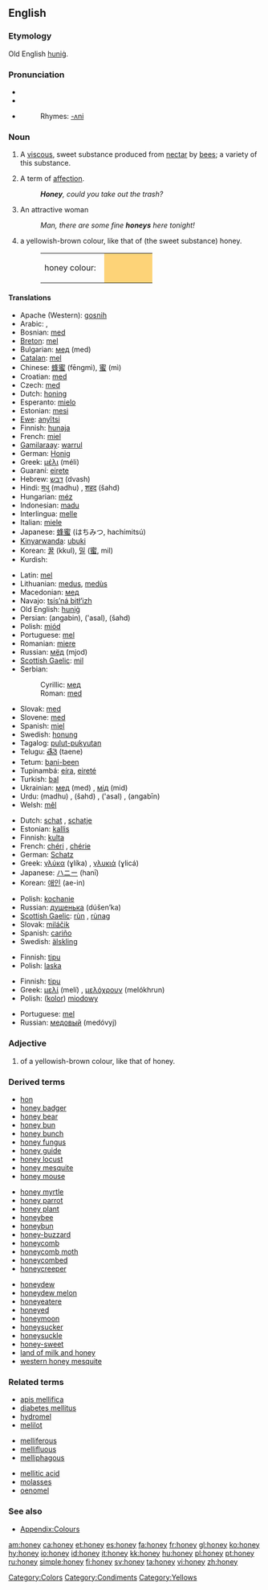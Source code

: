 {{wikipedia}}
==English==

===Etymology===
Old English [[hunig|huniġ]].

===Pronunciation===
*{{IPA|/'hʌni/}}
*{{SAMPA|/"hVni/}}
*{{audio|en-us-honey.ogg|Audio (US)}}
*:Rhymes: [[Rhymes:English:-ʌni|-ʌni]]

===Noun===
{{en-noun|s|-}}

# {{uncountable}} A [[viscous]], sweet substance produced from [[nectar]] by [[bee]]s; {{countable}} a variety of this substance.
# A term of [[affection]].
#: '''''Honey''', could you take out the trash?''
# {{context|colloquial|countable}} An attractive woman
#: ''Man, there are some fine '''honeys''' here tonight!''
# {{colour}} a yellowish-brown colour, like that of (the sweet substance) honey.
#:<table><tr><td>honey colour: &nbsp;</td><td bgcolor="#FDD378" width="80">&nbsp; </td></tr></table>

====Translations====
{{trans-top|sweet substance produced by bees}}
*Apache (Western): [[gosnih]]
*Arabic: {{ARchar|[[عسل]]}} {{Unicode|(ʕásal)}}, {{ARchar|[[شهد|شَهْد]]}} {{Unicode|(šáhd)}}
*Bosnian: [[med#Bosnian|med]] {{m}}
*[[Breton]]: [[mel#Breton|mel]] {{m}}
*Bulgarian: [[мед]] (med) {{m}}
*[[Catalan]]: [[mel#Catalan|mel]] {{f}}
*Chinese: [[蜂蜜]] (fēngmì), [[蜜]] (mì)
*Croatian: [[med#Croatian|med]] {{m}}
*Czech: [[med#Czech|med]] {{m}}
*Dutch: [[honing]] {{m}}
*Esperanto: [[mielo]]
*Estonian: [[mesi]]
*[[Ewe]]: [[anyĩtsi]]
*Finnish: [[hunaja]]
*French: [[miel#French|miel]] {{m}}
*[[Gamilaraay]]: [[warrul]]
*German: [[Honig]] {{m}}
*Greek: [[μέλι]] (méli) {{n}}
*Guaraní: [[eirete]]
*Hebrew: [[דבש]] (dvash) {{m}}
*Hindi: [[मधु]] (madhu) {{m}}, [[शहद]] (šahd) {{m}}
*Hungarian: [[méz]]
*Indonesian: [[madu]]
*Interlingua: [[melle#Interlingua|melle]]
*Italian: [[miele]] {{m}}
*Japanese: [[蜂蜜]] (はちみつ, hachímitsú)
*[[Kinyarwanda]]: [[ubuki]]
*Korean: [[꿀]] (kkul), [[밀]] ([[蜜]], mil)
*Kurdish: {{KUchar|[[هه‌نگوین]]}}
{{trans-mid}}
*Latin: [[mel]] {{n}}
*Lithuanian: [[medus]], [[medùs]] {{m}}
*Macedonian: [[мед]] {{m}}
*Navajo: [[tsís’ná bitł’izh]]
*Old English: [[hunig|huniġ]]
*Persian: {{FAchar|[[انگبین]]}} (angabin), {{FAchar|[[عسل]]}} ('asal), {{FAchar|[[شهد]]}} (šahd)
*Polish: [[miód]] {{m}}
*Portuguese: [[mel#Portuguese|mel]] {{m}}
*Romanian: [[miere]] {{f}}
*Russian: [[мёд]] (mjod) {{m}}
*[[Scottish Gaelic]]: [[mil#Scottish Gaelic|mil]] {{f}}
*Serbian:
*:Cyrillic: [[мед#Serbian|мед]] {{m}}
*:Roman: [[med#Serbian|med]] {{m}}
*Slovak: [[med#Slovak|med]] {{m}}
*Slovene: [[med]] {{m}}
*Spanish: [[miel#Spanish|miel]] {{f}}
*Swedish: [[honung]]
*Tagalog: [[pulut-pukyutan]]
*Telugu: [[తేనె]] (taene)
*Tetum: [[bani-been]]
*Tupinambá: [[eíra]], [[eireté]]
*Turkish: [[bal#Turkish|bal]]
*Ukrainian: [[мед#Ukrainian|мед]] (med) {{m}}, [[мід]] (mid) {{m}}
*Urdu: {{URchar|[[مدھو]]}} (madhu) {{m}}, {{URchar|[[شہد]]}} (šahd) {{m}}, {{URchar|[[عسل]]}} ('asal) {{m}}, {{URchar|[[انگبین]]}} (angabīn) {{m}}
*Welsh: [[mêl]]
{{trans-bottom}}

{{trans-top|term of affection}}
*Dutch: [[schat]] {{m}}, [[schatje]] {{n}}
*Estonian: [[kallis]]
*Finnish: [[kulta#Finnish|kulta]]
*French: [[chéri]] {{m}}, [[chérie]] {{f}}
*German: [[Schatz]] {{m}}
*Greek: [[γλύκα]] (ɣlíka) {{f}}, [[γλυκιά]] (ɣlicá) {{f}}
*Japanese: [[ハニー]] (hanī)
*Korean: [[애인]] (ae-in)
{{trans-mid}}
*Polish: [[kochanie]]
*Russian: [[душенька]] (dúšen’ka) {{f}}
*[[Scottish Gaelic]]: [[rùn]] {{m}}, [[rùnag]] {{f}}
*Slovak: [[miláčik#Slovak|miláčik]] {{m}}
*Spanish: [[cariño]]
*Swedish: [[älskling]]
{{trans-bottom}}

{{trans-top|attractive woman}}
*Finnish: [[tipu#Finnish|tipu]]
*Polish: [[laska]] {{f}}
{{trans-bottom}}

{{trans-top|colour}}
*Finnish: [[tipu#Finnish|tipu]]
*Greek: [[μελί]] (melí) {{n}}, [[μελόχρουν]] (melókhrun) {{n}}
*Polish: ([[kolor]]) [[miodowy]]
{{trans-mid}}
*Portuguese: [[mel]]
*Russian: [[медовый]] (medóvyj)
{{trans-bottom}}

===Adjective===
{{en-adj}}

# {{colour}} of a yellowish-brown colour, like that of honey.

===Derived terms===
{{top3}}
*[[hon]]
*[[honey badger]]
*[[honey bear]]
*[[honey bun]]
*[[honey bunch]]
*[[honey fungus]]
*[[honey guide]]
*[[honey locust]]
*[[honey mesquite]]
*[[honey mouse]]
{{mid3}}
*[[honey myrtle]]
*[[honey parrot]]
*[[honey plant]]
*[[honeybee]]
*[[honeybun]]
*[[honey-buzzard]]
*[[honeycomb]]
*[[honeycomb moth]]
*[[honeycombed]]
*[[honeycreeper]]
{{mid3}}
*[[honeydew]]
*[[honeydew melon]]
*[[honeyeatere]]
*[[honeyed]]
*[[honeymoon]]
*[[honeysucker]]
*[[honeysuckle]]
*[[honey-sweet]]
*[[land of milk and honey]]
*[[western honey mesquite]]
{{bottom3}}

===Related terms===
{{top3}}
*[[apis mellifica]]
*[[diabetes mellitus]]
*[[hydromel]]
*[[melilot]]
{{mid3}}
*[[melliferous]]
*[[mellifluous]]
*[[melliphagous]]
{{mid3}}
*[[mellitic acid]]
*[[molasses]]
*[[oenomel]]
{{bottom3}}

===See also===
*[[Wiktionary_Appendix:Colours|Appendix:Colours]]

[[Category:Colors]]
[[Category:Condiments]]
[[Category:Yellows]]

[[am:honey]]
[[ca:honey]]
[[et:honey]]
[[es:honey]]
[[fa:honey]]
[[fr:honey]]
[[gl:honey]]
[[ko:honey]]
[[hy:honey]]
[[io:honey]]
[[id:honey]]
[[it:honey]]
[[kk:honey]]
[[hu:honey]]
[[pl:honey]]
[[pt:honey]]
[[ru:honey]]
[[simple:honey]]
[[fi:honey]]
[[sv:honey]]
[[ta:honey]]
[[vi:honey]]
[[zh:honey]]